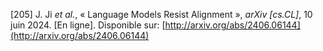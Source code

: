 \[205\]	J. Ji *et al.*, « Language Models Resist Alignment », *arXiv \[cs.CL\]*, 10 juin 2024\. \[En ligne\]. Disponible sur: [http://arxiv.org/abs/2406.06144](http://arxiv.org/abs/2406.06144)